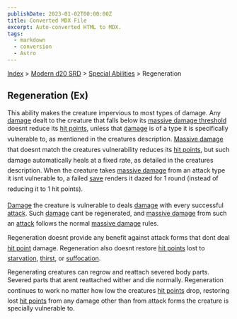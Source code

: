```yaml
---
publishDate: 2023-01-02T00:00:00Z
title: Converted MDX File
excerpt: Auto-converted HTML to MDX.
tags:
  - markdown
  - conversion
  - Astro
---
```


[Index](-index) > [Modern d20 SRD](modern-d20-srd-index) > [Special Abilities](modern-d20-srd-special-abilities-index) > Regeneration

## Regeneration (Ex)

This ability makes the creature impervious to most types of damage. Any [damage](modern-d20-srd-combat-damage) dealt to the creature that falls below its [massive
damage threshold](modern-d20-srd-combat-death-dying-healing) doesnt reduce its [hit
points](modern-d20-srd-combat-hit-points), unless that [damage](modern-d20-srd-combat-damage) is of a type it is specifically vulnerable to, as mentioned in the creatures description. [Massive
damage](modern-d20-srd-combat-death-dying-healing) that doesnt match the creatures vulnerability reduces its [hit
points](modern-d20-srd-combat-hit-points), but such damage automatically heals at a fixed rate, as detailed in the creatures description. When the creature takes [massive
damage](modern-d20-srd-combat-death-dying-healing) from an attack type it isnt vulnerable to, a failed [save](modern-d20-srd-basics-saving-throws) renders it dazed for 1 round (instead of reducing it to 1 hit points).

[Damage](modern-d20-srd-combat-damage) the creature is vulnerable to deals [damage](modern-d20-srd-combat-damage) with every successful [attack](modern-d20-srd-combat-attack-actions). Such [damage](modern-d20-srd-combat-damage) cant be regenerated, and [massive
damage](modern-d20-srd-combat-death-dying-healing) from such an [attack](modern-d20-srd-combat-attack-actions) follows the normal [massive
damage](modern-d20-srd-combat-death-dying-healing) rules.

Regeneration doesnt provide any benefit against attack forms that dont deal [hit
point](modern-d20-srd-combat-hit-points) damage. Regeneration also doesnt restore [hit
points](modern-d20-srd-combat-hit-points) lost to [starvation](modern-d20-srd-environment-hazards-starvation-thirst), [thirst](modern-d20-srd-environment-hazards-starvation-thirst), or [suffocation](modern-d20-srd-environment-hazards-suffocation-drowning).

Regenerating creatures can regrow and reattach severed body parts. Severed parts that arent reattached wither and die normally. Regeneration continues to work no matter how low the creatures [hit
points](modern-d20-srd-combat-hit-points) drop, restoring lost [hit
points](modern-d20-srd-combat-hit-points) from any damage other than from attack forms the creature is specially vulnerable to.
